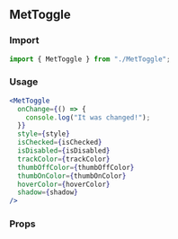 <!--- MetToggle.stories.mdx -->


<Meta title="MDX/MetToggle" component={MetToggle} />

## MetToggle

### Import

```jsx
import { MetToggle } from "./MetToggle";
```

### Usage

```jsx
<MetToggle
  onChange={() => {
    console.log("It was changed!");
  }}
  style={style}
  isChecked={isChecked}
  isDisabled={isDisabled}
  trackColor={trackColor}
  thumbOffColor={thumbOffColor}
  thumbOnColor={thumbOnColor}
  hoverColor={hoverColor}
  shadow={shadow}
/>
```

### Props

<ArgsTable of={MetToggle} />
